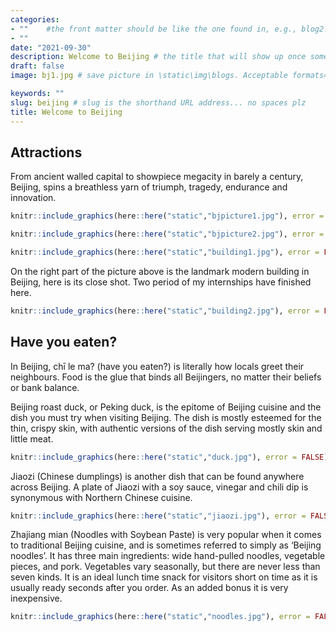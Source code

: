 ```yaml
---
categories:  
- ""    #the front matter should be like the one found in, e.g., blog2.md. It cannot be like the normal Rmd we used
- ""
date: "2021-09-30"
description: Welcome to Beijing # the title that will show up once someone gets to this page
draft: false
image: bj1.jpg # save picture in \static\img\blogs. Acceptable formats= jpg, jpeg, or png . Your iPhone pics wont work

keywords: ""
slug: beijing # slug is the shorthand URL address... no spaces plz
title: Welcome to Beijing
---
```


## Attractions
From ancient walled capital to showpiece megacity in barely a century, Beijing, spins a breathless yarn of triumph, tragedy, endurance and innovation.

```r
knitr::include_graphics(here::here("static","bjpicture1.jpg"), error = FALSE)
```

```r
knitr::include_graphics(here::here("static","bjpicture2.jpg"), error = FALSE)
```

```r
knitr::include_graphics(here::here("static","building1.jpg"), error = FALSE)
```
On the right part of the picture above is the landmark modern building in Beijing, here is its close shot. Two period of my internships have finished here.
```r
knitr::include_graphics(here::here("static","building2.jpg"), error = FALSE)
```

## Have you eaten?
In Beijing, chī le ma? (have you eaten?) is literally how locals greet their neighbours. Food is the glue that binds all Beijingers, no matter their beliefs or bank balance. 

Beijing roast duck, or Peking duck, is the epitome of Beijing cuisine and the dish you must try when visiting Beijing. The dish is mostly esteemed for the thin, crispy skin, with authentic versions of the dish serving mostly skin and little meat.
```r
knitr::include_graphics(here::here("static","duck.jpg"), error = FALSE)
```

Jiaozi (Chinese dumplings) is another dish that can be found anywhere across Beijing. A plate of Jiaozi with a soy sauce, vinegar and chili dip is synonymous with Northern Chinese cuisine.
```r
knitr::include_graphics(here::here("static","jiaozi.jpg"), error = FALSE)
```
Zhajiang mian (Noodles with Soybean Paste) is very popular when it comes to traditional Beijing cuisine, and is sometimes referred to simply as ‘Beijing noodles’. It has three main ingredients: wide hand-pulled noodles, vegetable pieces, and pork. Vegetables vary seasonally, but there are never less than seven kinds. It is an ideal lunch time snack for visitors short on time as it is usually ready seconds after you order. As an added bonus it is very inexpensive.
```r
knitr::include_graphics(here::here("static","noodles.jpg"), error = FALSE)
```